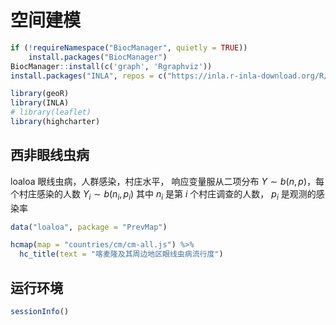 # 空间建模 {#chap-spatial-modeling}

```r
if (!requireNamespace("BiocManager", quietly = TRUE))
    install.packages("BiocManager")
BiocManager::install(c('graph', 'Rgraphviz'))
install.packages("INLA", repos = c("https://inla.r-inla-download.org/R/stable", getOption("repos")), dependencies = TRUE)
```

```r
library(geoR)
library(INLA)
# library(leaflet)
library(highcharter)
```

## 西非眼线虫病 {#sec-cameroon-eyeworm}

loaloa 眼线虫病，人群感染，村庄水平， 响应变量服从二项分布 $Y \sim b(n,p)$，每个村庄感染的人数 $Y_i \sim b(n_i, p_i)$ 其中 $n_i$ 是第 $i$ 个村庄调查的人数， $p_i$ 是观测的感染率

```r
data("loaloa", package = "PrevMap")
```

<!-- 大规模空间数据建模，低秩近似和最近邻算法 -->

```r
hcmap(map = "countries/cm/cm-all.js") %>%
  hc_title(text = "喀麦隆及其周边地区眼线虫病流行度")
```

## 运行环境 {#sec-spatial-modeling-session}

```r
sessionInfo()
```

